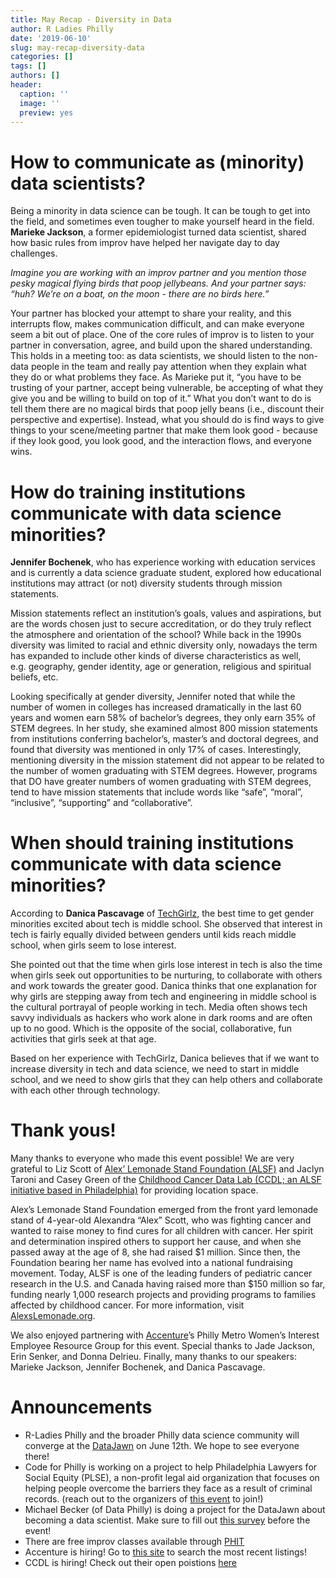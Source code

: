 ```yaml
---
title: May Recap - Diversity in Data
author: R Ladies Philly
date: '2019-06-10'
slug: may-recap-diversity-data
categories: []
tags: []
authors: []
header:
  caption: ''
  image: ''
  preview: yes
---
```


# How to communicate as (minority) data scientists?

Being a minority in data science can be tough. It can be tough to get into the field, and sometimes even tougher to make yourself heard in the field. **Marieke Jackson**, a former epidemiologist turned data scientist, shared how basic rules from improv have helped her navigate day to day challenges. 

*Imagine you are working with an improv partner and you mention those pesky magical flying birds that poop jellybeans. And your partner says: “huh? We’re on a boat, on the moon - there are no birds here.”*

Your partner has blocked your attempt to share your reality, and this interrupts flow, makes communication difficult, and can make everyone seem a bit out of place. One of the core rules of improv is to listen to your partner in conversation, agree, and build upon the shared understanding. This holds in a meeting too: as data scientists, we should listen to the non-data people in the team and really pay attention when they explain what they do or what problems they face. As Marieke put it, “you have to be trusting of your partner, accept being vulnerable, be accepting of what they give you and be willing to build on top of it.” What you don’t want to do is tell them there are no magical birds that poop jelly beans (i.e., discount their perspective and expertise). Instead, what you should do is find ways to give things to your scene/meeting partner that make them look good - because if they look good, you look good, and the interaction flows, and everyone wins. 

# How do training institutions communicate with data science minorities?

**Jennifer Bochenek**, who has experience working with education services and is currently a data science graduate student, explored how educational institutions may attract (or not) diversity students through mission statements. 

Mission statements reflect an institution’s goals, values and aspirations, but are the words chosen just to secure accreditation, or do they truly reflect the atmosphere and orientation of the school? While back in the 1990s diversity was limited to racial and ethnic diversity only, nowadays the term has expanded to include other kinds of diverse characteristics as well, e.g. geography, gender identity, age or generation, religious and spiritual beliefs, etc. 

Looking specifically at gender diversity, Jennifer noted that while the number of women in colleges has increased dramatically in the last 60 years and women earn 58% of bachelor’s degrees, they only earn 35% of STEM degrees. In her study, she examined almost 800 mission statements from institutions conferring bachelor’s, master’s and doctoral degrees, and found that diversity was mentioned in only 17% of cases. Interestingly, mentioning diversity in the mission statement did not appear to be related to the number of women graduating with STEM degrees. However, programs that DO have greater numbers of women graduating with STEM degrees, tend to have mission statements that include words like “safe”, “moral”, “inclusive”, “supporting” and “collaborative”.  

# When should training institutions communicate with data science minorities?

According to **Danica Pascavage** of [TechGirlz](https://www.techgirlz.org/), the best time to get gender minorities excited about tech is middle school. She observed that interest in tech is fairly equally divided between genders until kids reach middle school, when girls seem to lose interest. 

She pointed out that the time when girls lose interest in tech is also the time when girls seek out opportunities to be nurturing, to collaborate with others and work towards the greater good. Danica thinks that one explanation for why girls are stepping away from tech and engineering in middle school is the cultural portrayal of people working in tech. Media often shows tech savvy individuals as hackers who work alone in dark rooms and are often up to no good. Which is the opposite of the social, collaborative, fun activities that girls seek at that age. 

Based on her experience with TechGirlz, Danica believes that if we want to increase diversity in tech and data science, we need to start in middle school, and we need to show girls that they can help others and collaborate with each other through technology. 

# Thank yous!

Many thanks to everyone who made this event possible!  We are very grateful to Liz Scott of [Alex’ Lemonade Stand Foundation (ALSF)](www.AlexsLemonade.org) and Jaclyn Taroni and Casey Green of the [Childhood Cancer Data Lab (CCDL; an ALSF initiative based in Philadelphia)](https://www.ccdatalab.org/) for providing location space. 

Alex's Lemonade Stand Foundation emerged from the front yard lemonade stand of 4-year-old Alexandra “Alex” Scott, who was fighting cancer and wanted to raise money to find cures for all children with cancer. Her spirit and determination inspired others to support her cause, and when she passed away at the age of 8, she had raised $1 million. Since then, the Foundation bearing her name has evolved into a national fundraising movement. Today, ALSF is one of the leading funders of pediatric cancer research in the U.S. and Canada having raised more than $150 million so far, funding nearly 1,000 research projects and providing programs to families affected by childhood cancer. For more information, visit [AlexsLemonade.org](www.AlexsLemonade.org).

We also enjoyed partnering with [Accenture](https://www.accenture.com/us-en)'s Philly Metro Women’s Interest Employee Resource Group for this event. Special thanks to Jade Jackson, Erin Senker, and Donna Delrieu. Finally, many thanks to our speakers: Marieke Jackson, Jennifer Bochenek, and Danica Pascavage.

# Announcements

* R-Ladies Philly and the broader Philly data science community will converge at the [DataJawn](https://www.thedatalab.io/the-data-jawn) on June 12th. We hope to see everyone there! 
* Code for Philly is working on a project to help Philadelphia Lawyers for Social Equity (PLSE), a non-profit legal aid organization that focuses on helping people overcome the barriers they face as a result of criminal records. (reach out to the organizers of [this event](https://www.meetup.com/Code-for-Philly/events/258479747/) to join!)
* Michael Becker (of Data Philly) is doing a project for the DataJawn about becoming a data scientist. Make sure to fill out [this survey](https://docs.google.com/forms/d/e/1FAIpQLSfw6j7szKGMRbgp07OcXauR4qlbTQhhRxFjVmh3wWm_3YUguQ/viewform) before the event! 
* There are free improv classes available through [PHIT](https://phillyimprovtheater.com/classes-old/free-intro-workshops/)
* Accenture is hiring! Go to [this site](https://www.accenture.com/us-en/careers/jobsearch) to search the most recent listings!
* CCDL is hiring! Check out their open poistions [here](https://www.ccdatalab.org/careers)

